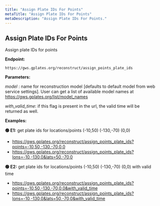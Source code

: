 ```yaml
---
title: "Assign Plate IDs For Points"
metaTitle: "Assign Plate IDs For Points"
metaDescription: "Assign Plate IDs For Points."
---
```


## Assign Plate IDs For Points

Assign plate IDs for points

**Endpoint:**

    https://gws.gplates.org/reconstruct/assign_points_plate_ids

**Parameters:**

*model* : name for reconstruction model [defaults to default model from web service settings]. 
User can get a list of available model names at <https://gws.gplates.org/list/model_names>
    
*with_valid_time*: if this flag is present in the url, the valid time will be returned as well.

**Examples:** 

**&#128994; E1:** get plate ids for locations/points (-10,50) (-130,-70) (0,0)

- <https://gws.gplates.org/reconstruct/assign_points_plate_ids?points=-10,50,-130,-70,0,0>
- <https://gws.gplates.org/reconstruct/assign_points_plate_ids?lons=-10,-130,0&lats=50,-70,0>

**&#128994; E2:** get plate ids for locations/points (-10,50) (-130,-70) (0,0) with valid time

- <https://gws.gplates.org/reconstruct/assign_points_plate_ids?points=-10,50,-130,-70,0,0&with_valid_time>
- <https://gws.gplates.org/reconstruct/assign_points_plate_ids?lons=-10,-130,0&lats=50,-70,0&with_valid_time>
